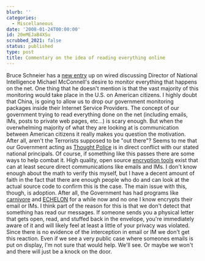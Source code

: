 ```yaml
---
blurb: ''
categories:
  - Miscellaneous
date: '2008-01-24T00:00:00'
id: 20eMEJaB4XSu
scrubbed_2021: false
status: published
type: post
title: Commentary on the idea of reading everything online
---
```


Bruce Schneier has a
[new entry](http://www.wired.com/politics/security/commentary/securitymatters/2008/01/securitymatters_0124?currentPage=all)
up on wired discussing Director of National Intelligence Michael
McConnell's desire to monitor everything that happens on the net.
One thing that he doesn't mention is that the vast majority of this
monitoring would take place in the U.S. on American citizens. I
highly doubt that China, is going to allow us to drop our
government monitoring packages inside their Internet Service
Providers. The concept of our government trying to read everything
done on the net (including emails, IMs, posts to private web pages,
etc...) is scary enough. But when the overwhelming majority of what
they are looking at is communication between American citizens it
really makes you question the motivation. After all, aren't the
Terrorists supposed to be "out there"? Seems to me that our
Government acting as
[Thought Police](http://en.wikipedia.org/wiki/Thought_Police) is in
direct conflict with our stated national principals. Of course, if
something like this passes there are some ways to help combat it.
High quality, open source [encryption tools](http://gnupg.org/)
exist that can at least secure direct communications like emails
and IMs. I don't know enough about the math to verify this myself,
but I have a decent amount of faith in the fact that there are
enough people who do and can look at the actual source code to
confirm this is the case. The main issue with this, though, is
adoption. After all, the Government has had programs like
[carnivore](http://en.wikipedia.org/wiki/Carnivore_(software)) and
[ECHELON](http://en.wikipedia.org/wiki/ECHELON) for a while now and
no one I know encrypts their email or IMs. I think part of the
reason for this is that we don't detect that something has read our
messages. If someone sends you a physical letter that gets open,
read, and stuffed back in the envelope, you're immediately aware of
it and will likely feel at least a little of your privacy was
violated. Since there is no evidence of the interception in email
or IM we don't get this reaction. Even if we see a very public case
where someones emails is put on display, I'm not sure that would
help. We'll see. Or maybe we won't and there will just be a knock
on the door.
